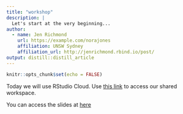 ```yaml
---
title: "workshop"
description: |
  Let's start at the very beginning...
author:
  - name: Jen Richmond
    url: https://example.com/norajones
    affiliation: UNSW Sydney
    affiliation_url: http://jenrichmond.rbind.io/post/
output: distill::distill_article
---
```


```r
knitr::opts_chunk$set(echo = FALSE)
```

Today we will use RStudio Cloud. Use [this link](https://tinyurl.com/do-re-mi-aimos) to access our shared workspace. 

You can access the slides at [here](https://jenrichmond.github.io/AIMOSworkshop/aimos/workshop-slides.html#1)

